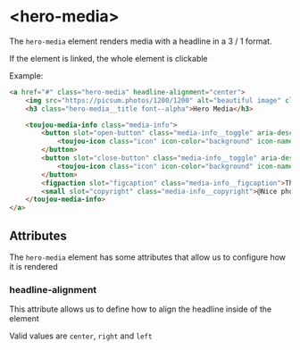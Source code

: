 # &lt;hero-media&gt;
The `hero-media` element renders media with a headline in a 3 / 1 format.

If the element is linked, the whole element is clickable

Example:
```html
<a href="#" class="hero-media" headline-alignment="center">
    <img src="https://picsum.photos/1200/1200" alt="beautiful image" class="hero-media__media">
    <h3 class="hero-media__title font--alpha">Hero Media</h3>

    <toujou-media-info class="media-info">
        <button slot="open-button" class="media-info__toggle" aria-description="Toggle the image caption and / or copyright">
            <toujou-icon class="icon" icon-color="background" icon-name="info" icon-size="ms"></toujou-icon>
        </button>
        <button slot="close-button" class="media-info__toggle" aria-description="Toggle the image caption and / or copyright">
            <toujou-icon class="icon" icon-color="background" icon-name="close" icon-size="ms"></toujou-icon>
        </button>
        <figpaction slot="figcaption" class="media-info__figcaption">This is a beautiful description</figpaction>
        <small slot="copyright" class="media-info__copyright">@Nice photographer</small>
    </toujou-media-info>
</a>
```

## Attributes

The `hero-media` element has some attributes that allow us to configure how it is rendered

### headline-alignment
This attribute allows us to define how to align the headline inside of the element

Valid values are `center`, `right` and `left`
